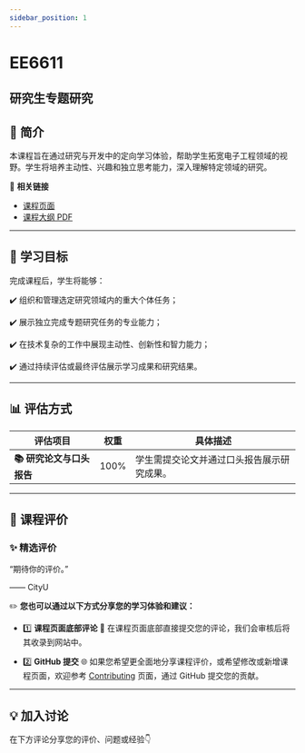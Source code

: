 ```yaml
---
sidebar_position: 1
---
```


# EE6611
## 研究生专题研究

## **📘 简介**
本课程旨在通过研究与开发中的定向学习体验，帮助学生拓宽电子工程领域的视野。学生将培养主动性、兴趣和独立思考能力，深入理解特定领域的研究。

🔗 **相关链接**
- [课程页面](https://www.cityu.edu.hk/catalogue/pg/202425/course/EE6611.htm)
- [课程大纲 PDF](https://www.cityu.edu.hk/catalogue/pg/202425/course/EE6611.pdf)

---

## **🎯 学习目标**

完成课程后，学生将能够：

✔️ 组织和管理选定研究领域内的重大个体任务；

✔️ 展示独立完成专题研究任务的专业能力；

✔️ 在技术复杂的工作中展现主动性、创新性和智力能力；

✔️ 通过持续评估或最终评估展示学习成果和研究结果。

---

## **📊 评估方式**

| **评估项目**          | **权重** | **具体描述**                                                                                       |
|----------------------|---------|---------------------------------------------------------------------------------------------------|
| **📚 研究论文与口头报告** | 100%    | 学生需提交论文并通过口头报告展示研究成果。                                                        |

---

## **💬 课程评价**

### ✨ **精选评价**
<div className={commentStyles.commentBox}>
    <p className={commentStyles.commentText}>
        “期待你的评价。”
    </p>
    <p className={commentStyles.commentAuthor}>—— CityU</p>
</div>

✏️ **您也可以通过以下方式分享您的学习体验和建议：**

- 1️⃣ **课程页面底部评论**
💬 在课程页面底部直接提交您的评论，我们会审核后将其收录到网站中。

- 2️⃣ **GitHub 提交**
🌐 如果您希望更全面地分享课程评价，或希望修改或新增课程页面，欢迎参考 [Contributing](https://penjc.github.io/cityU-navigator/contributing) 页面，通过 GitHub 提交您的贡献。

---

## **💡 加入讨论**

在下方评论分享您的评价、问题或经验👇
<Utterances />